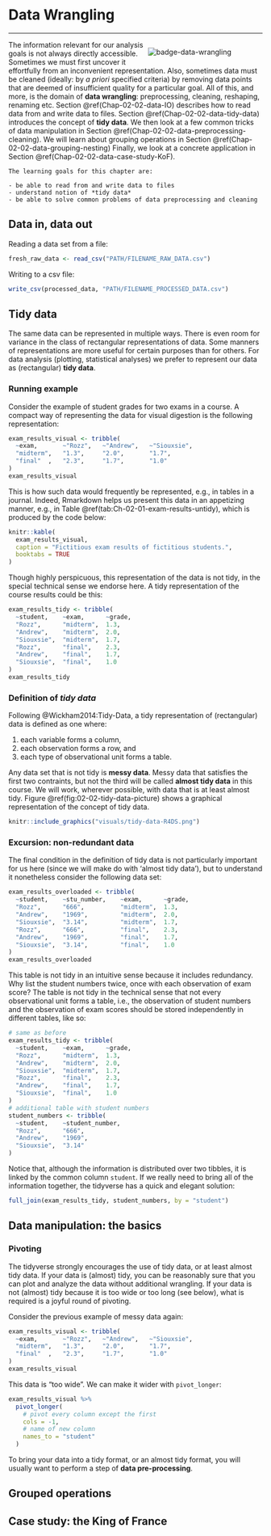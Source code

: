 # Data Wrangling

<hr>

<div style = "float:right; width:45%;">
<img src="visuals/badge-data-wrangling.png" alt="badge-data-wrangling">  
</div>  

The information relevant for our analysis goals is not always directly accessible. Sometimes we must first uncover it effortfully from an inconvenient representation. Also, sometimes data must be cleaned (ideally: by *a priori* specified criteria) by removing data points that are deemed of insufficient quality for a particular goal. All of this, and more, is the domain of **data wrangling**: preprocessing, cleaning, reshaping, renaming etc. Section \@ref(Chap-02-02-data-IO) describes how to read data from and write data to files. Section \@ref(Chap-02-02-data-tidy-data) introduces the concept of **tidy data**. We then look at a few common tricks of data manipulation in Section \@ref(Chap-02-02-data-preprocessing-cleaning). We will learn about grouping operations in Section \@ref(Chap-02-02-data-grouping-nesting) Finally, we look at a concrete application in Section \@ref(Chap-02-02-data-case-study-KoF).

```block
The learning goals for this chapter are:

- be able to read from and write data to files
- understand notion of *tidy data*
- be able to solve common problems of data preprocessing and cleaning
```


## Data in, data out {#Chap-02-02-data-IO}

Reading a data set from a file:

```r
fresh_raw_data <- read_csv("PATH/FILENAME_RAW_DATA.csv")
```

Writing to a csv file:

<!-- TODO: mention reproducible workflow -->

```r
write_csv(processed_data, "PATH/FILENAME_PROCESSED_DATA.csv")
```


## Tidy data {#Chap-02-02-data-tidy-data}

The same data can be represented in multiple ways. There is even room for variance in the class of rectangular representations of data. Some manners of representations are more useful for certain purposes than for others. For data analysis (plotting, statistical analyses) we prefer to represent our data as (rectangular) **tidy data**.

### Running example

Consider the example of student grades for two exams in a course. A compact way of representing the data for visual digestion is the following representation:


```r
exam_results_visual <- tribble(
  ~exam,       ~"Rozz",   ~"Andrew",   ~"Siouxsie",
  "midterm",   "1.3",     "2.0",       "1.7",
  "final"  ,   "2.3",     "1.7",       "1.0"
)
exam_results_visual
```

This is how such data would frequently be represented, e.g., in tables in a journal. Indeed, Rmarkdown helps us present this data in an appetizing manner, e.g., in Table \@ref(tab:Ch-02-01-exam-results-untidy), which is produced by the code below:

```r
knitr::kable(
  exam_results_visual,
  caption = "Fictitious exam results of fictitious students.", 
  booktabs = TRUE
)
```


Though highly perspicuous, this representation of the data is not tidy, in the special technical sense we endorse here. A tidy representation of the course results could be this:


```r
exam_results_tidy <- tribble(
  ~student,    ~exam,      ~grade,
  "Rozz",      "midterm",  1.3,
  "Andrew",    "midterm",  2.0,
  "Siouxsie",  "midterm",  1.7,
  "Rozz",      "final",    2.3,
  "Andrew",    "final",    1.7,
  "Siouxsie",  "final",    1.0
)
exam_results_tidy
```

### Definition of *tidy data*

Following @Wickham2014:Tidy-Data, a tidy representation of (rectangular) data is defined as one where:

1. each variable forms a column,
2. each observation forms a row, and
3. each type of observational unit forms a table.

Any data set that is not tidy is **messy data**. Messy data that satisfies the first two contraints, but not the third will be called **almost tidy data** in this course. We will work, wherever possible, with data that is at least almost tidy. Figure \@ref(fig:02-02-tidy-data-picture) shows a graphical representation of the concept of tidy data.

```r
knitr::include_graphics("visuals/tidy-data-R4DS.png")
```

### Excursion: non-redundant data

The final condition in the definition of tidy data is not particularly important for us here (since we will make do with 'almost tidy data'), but to understand it nonetheless consider the following data set:

```r
exam_results_overloaded <- tribble(
  ~student,    ~stu_number,    ~exam,      ~grade,
  "Rozz",      "666",          "midterm",  1.3,
  "Andrew",    "1969",         "midterm",  2.0,
  "Siouxsie",  "3.14",         "midterm",  1.7,
  "Rozz",      "666",          "final",    2.3,
  "Andrew",    "1969",         "final",    1.7,
  "Siouxsie",  "3.14",         "final",    1.0
)
exam_results_overloaded
```

This table is not tidy in an intuitive sense because it includes redundancy. Why list the student numbers twice, once with each observation of exam score? The table is not tidy in the technical sense that not every observational unit forms a table, i.e., the observation of student numbers and the observation of exam scores should be stored independently in different tables, like so:

```r
# same as before
exam_results_tidy <- tribble(
  ~student,    ~exam,      ~grade,
  "Rozz",      "midterm",  1.3,
  "Andrew",    "midterm",  2.0,
  "Siouxsie",  "midterm",  1.7,
  "Rozz",      "final",    2.3,
  "Andrew",    "final",    1.7,
  "Siouxsie",  "final",    1.0
)
# additional table with student numbers
student_numbers <- tribble(
  ~student,    ~student_number,
  "Rozz",      "666",   
  "Andrew",    "1969",
  "Siouxsie",  "3.14"
)
```

Notice that, although the information is distributed over two tibbles, it is linked by the common column `student`. If we really need to bring all of the information together, the tidyverse has a quick and elegant solution:

```r
full_join(exam_results_tidy, student_numbers, by = "student")
```


## Data manipulation: the basics {#Chap-02-02-data-preprocessing-cleaning}

### Pivoting

The tidyverse strongly encourages the use of tidy data, or at least almost tidy data. If your data is (almost) tidy, you can be reasonably sure that you can plot and analyze the data without additional wrangling. If your data is not (almost) tidy because it is too wide or too long (see below), what is required is a joyful round of pivoting.

Consider the previous example of messy data again:

```r
exam_results_visual <- tribble(
  ~exam,       ~"Rozz",   ~"Andrew",   ~"Siouxsie",
  "midterm",   "1.3",     "2.0",       "1.7",
  "final"  ,   "2.3",     "1.7",       "1.0"
)
exam_results_visual
```

This data is "too wide". We can make it wider with `pivot_longer`:

```r
exam_results_visual %>% 
  pivot_longer(
    # pivot every column except the first 
    cols = -1,  
    # name of new column
    names_to = "student"
  ) 

```



To bring your data into a tidy format, or an almost tidy format, you will usually want to perform a step of **data pre-processing**. 

## Grouped operations {#Chap-02-02-data-grouping-nesting}

## Case study: the King of France {#Chap-02-02-data-case-study-KoF}
